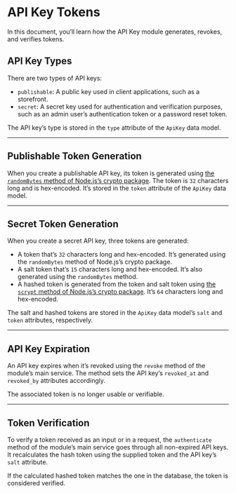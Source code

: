 # API Key Tokens

In this document, you’ll learn how the API Key module generates, revokes, and verifies tokens.

## API Key Types

There are two types of API keys:

- `publishable`: A public key used in client applications, such as a storefront.
- `secret`: A secret key used for authentication and verification purposes, such as an admin user’s authentication token or a password reset token.

The API key’s type is stored in the `type` attribute of the `ApiKey` data model.

---

## Publishable Token Generation

When you create a publishable API key, its token is generated using [the `randomBytes` method of Node.js’s crypto package](https://nodejs.org/docs/latest-v18.x/api/crypto.html#cryptorandombytessize-callback). The token is `32` characters long and is hex-encoded. It’s stored in the `token` attribute of the `ApiKey` data model.

---

## Secret Token Generation

When you create a secret API key, three tokens are generated:

- A token that’s `32` characters long and hex-encoded. It’s generated using the `randomBytes` method of Node.js’s crypto package.
- A salt token that’s `15` characters long and hex-encoded. It’s also generated using the `randomBytes` method.
- A hashed token is generated from the token and salt token using [the `scrypt` method of Node.js’s crypto package](https://nodejs.org/docs/latest-v18.x/api/crypto.html#x509tostring). It’s `64` characters long and hex-encoded.

The salt and hashed tokens are stored in the `ApiKey` data model’s `salt` and `token` attributes, respectively.

---

## API Key Expiration

An API key expires when it’s revoked using the `revoke` method of the module’s main service. The method sets the API key’s `revoked_at` and `revoked_by` attributes accordingly.

The associated token is no longer usable or verifiable.

---

## Token Verification

To verify a token received as an input or in a request, the `authenticate` method of the module’s main service goes through all non-expired API keys. It recalculates the hash token using the supplied token and the API key’s `salt` attribute.

If the calculated hashed token matches the one in the database, the token is considered verified.
